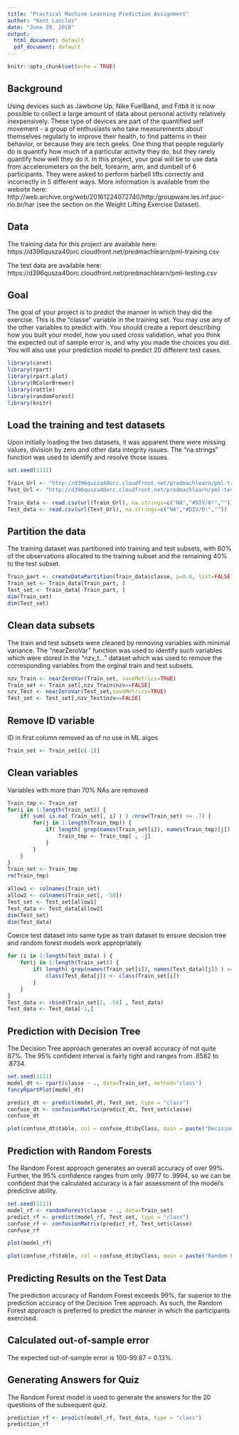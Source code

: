 ---
title: "Practical Machine Learning Prediction Assignment"
author: "Kent Lanclos"
date: "June 29, 2018"
output:
  html_document: default
  pdf_document: default
---

```{r setup, include=FALSE}
knitr::opts_chunk$set(echo = TRUE)
```

## Background

Using devices such as Jawbone Up, Nike FuelBand, and Fitbit it is now possible to collect a large amount of data about personal activity relatively inexpensively. These type of devices are part of the quantified self movement - a group of enthusiasts who take measurements about themselves regularly to improve their health, to find patterns in their behavior, or because they are tech geeks. One thing that people regularly do is quantify how much of a particular activity they do, but they rarely quantify how well they do it. In this project, your goal will be to use data from accelerometers on the belt, forearm, arm, and dumbell of 6 participants. They were asked to perform barbell lifts correctly and incorrectly in 5 different ways. More information is available from the website here: http://web.archive.org/web/20161224072740/http:/groupware.les.inf.puc-rio.br/har (see the section on the Weight Lifting Exercise Dataset).

## Data
The training data for this project are available here:
https://d396qusza40orc.cloudfront.net/predmachlearn/pml-training.csv

The test data are available here:
https://d396qusza40orc.cloudfront.net/predmachlearn/pml-testing.csv

## Goal
The goal of your project is to predict the manner in which they did the exercise. This is the "classe" variable in the training set. You may use any of the other variables to predict with. You should create a report describing how you built your model, how you used cross validation, what you think the expected out of sample error is, and why you made the choices you did. You will also use your prediction model to predict 20 different test cases.

```{r}
library(caret)
library(rpart)
library(rpart.plot)
library(RColorBrewer)
library(rattle)
library(randomForest)
library(knitr)
```

## Load the training and test datasets

Upon initially loading the two datasets, it was apparent there were missing values, division by zero and other data integrity issues. The "na.strings" function was used to identify and resolve those issues.

```{r}
set.seed(1111)

Train_Url <- "http://d396qusza40orc.cloudfront.net/predmachlearn/pml-training.csv"
Test_Url <- "http://d396qusza40orc.cloudfront.net/predmachlearn/pml-testing.csv"

Train_data <- read.csv(url(Train_Url), na.strings=c("NA","#DIV/0!",""))
Test_data <- read.csv(url(Test_Url), na.strings=c("NA","#DIV/0!",""))
```

## Partition the data

The training dataset was partitioned into training and test subsets, with 60% of the observations allocated to the training subset and the remaining 40% to the test subset.

```{r}
Train_part <- createDataPartition(Train_data$classe, p=0.6, list=FALSE)
Train_set <- Train_data[Train_part, ]
Test_set <- Train_data[-Train_part, ]
dim(Train_set)
dim(Test_set)
```

## Clean data subsets

The train and test subsets were cleaned by removing variables with minimal variance. The "nearZeroVar" function was used to identify such variables which were stored in the "nzv_t..." dataset which was used to remove the corresponding variables from the orginal train and test subsets.

```{r}
nzv_Train <- nearZeroVar(Train_set, saveMetrics=TRUE)
Train_set <- Train_set[,nzv_Train$nzv==FALSE]
nzv_Test <- nearZeroVar(Test_set,saveMetrics=TRUE)
Test_set <- Test_set[,nzv_Test$nzv==FALSE]
```

## Remove ID variable

ID in first column removed as of no use in ML algos

```{r}
Train_set <- Train_set[c(-1)]
```

## Clean variables 

Variables with more than 70% NAs are removed

```{r}
Train_tmp <- Train_set
for(i in 1:length(Train_set)) {
    if( sum( is.na( Train_set[, i] ) ) /nrow(Train_set) >= .7) {
        for(j in 1:length(Train_tmp)) {
            if( length( grep(names(Train_set[i]), names(Train_tmp)[j]) ) == 1)  {
                Train_tmp <- Train_tmp[ , -j]
            }   
        } 
    }
}
Train_set <- Train_tmp
rm(Train_tmp)
```


```{r}
allow1 <- colnames(Train_set)
allow2 <- colnames(Train_set[, -58])  
Test_set <- Test_set[allow1]         
Test_data <- Test_data[allow2]
dim(Test_set)
dim(Test_data)
```

Coerce test dataset into same type as train dataset to ensure decision tree 
and random forest models work appropriately

```{r}
for (i in 1:length(Test_data) ) {
    for(j in 1:length(Train_set)) {
        if( length( grep(names(Train_set[i]), names(Test_data)[j]) ) == 1)  {
            class(Test_data[j]) <- class(Train_set[i])
        }      
    }      
}
Test_data <- rbind(Train_set[2, -58] , Test_data)
Test_data <- Test_data[-1,]
```

## Prediction with Decision Tree

The Decision Tree approach generates an overall accuracy of not quite 87%. The 95% confident interval is fairly tight and ranges from .8582 to .8734.

```{r}
set.seed(1111)
model_dt <- rpart(classe ~ ., data=Train_set, method="class")
fancyRpartPlot(model_dt)
```

```{r}
predict_dt <- predict(model_dt, Test_set, type = "class")
confuse_dt <- confusionMatrix(predict_dt, Test_set$classe)
confuse_dt
```

```{r}
plot(confuse_dt$table, col = confuse_dt$byClass, main = paste("Decision Tree Confusion Matrix: Accuracy =", round(confuse_dt$overall['Accuracy'], 4)))
```

## Prediction with Random Forests

The Random Forest approach generates an overall accuracy of over 99%. Further, the 95% confidence ranges from only .9977 to .9994, so we can be confident that the calculated accuracy is a fair assessment of the model's predictive ability.

```{r}
set.seed(1111)
model_rf <- randomForest(classe ~ ., data=Train_set)
predict_rf <- predict(model_rf, Test_set, type = "class")
confuse_rf <- confusionMatrix(predict_rf, Test_set$classe)
confuse_rf
```

```{r}
plot(model_rf)
```

```{r}
plot(confuse_rf$table, col = confuse_dt$byClass, main = paste("Random Forest Confusion Matrix: Accuracy =", round(confuse_rf$overall['Accuracy'], 4)))
```


## Predicting Results on the Test Data

The prediction accuracy of Random Forest exceeds 99%, far superior to the prediction accuracy of the Decision Tree approach. As such, the Random Forest approach is preferred to predict the manner in which the participants exercised.

## Calculated out-of-sample error 

The expected out-of-sample error is 100-99.87 = 0.13%.

## Generating Answers for Quiz 

The Random Forest model is used to generate the answers for the 20 questions of the subsequent quiz.  

```{r}
prediction_rf <- predict(model_rf, Test_data, type = "class")
prediction_rf
```



